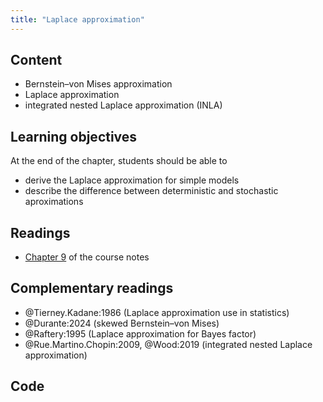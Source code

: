 ```yaml
---
title: "Laplace approximation"
---
```



## Content

- Bernstein--von Mises approximation
- Laplace approximation
- integrated nested Laplace approximation (INLA)

## Learning objectives

At the end of the chapter, students should be able to

- derive the Laplace approximation for simple models
- describe the difference between deterministic and stochastic aproximations



## Readings

- [Chapter 9](https://lbelzile.github.io/MATH80601A/laplace.html) of the course notes


## Complementary readings

- @Tierney.Kadane:1986 (Laplace approximation use in statistics)
- @Durante:2024 (skewed Bernstein--von Mises)
- @Raftery:1995 (Laplace approximation for Bayes factor)
- @Rue.Martino.Chopin:2009, @Wood:2019 (integrated nested Laplace approximation)

<!--
## Slides


<p class="text-center"><a class="btn btn-success btn-lg" target="_blank" href="../slides/bayesmod-slides9.html">{{< fa arrow-up-right-from-square >}} &ensp;View all slides in new window</a> <a class="btn btn-success btn-lg" target="_blank" href="../slides/bayesmod-slides9.pdf" role="button">{{< fa file-pdf >}} &ensp;Download PDF of all slides</a></p>


<div class="ratio ratio-16x9">
<iframe class="slide-deck" src="../slides/bayesmod-slides9.html"></iframe>
</div>

-->

## Code
